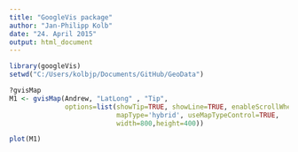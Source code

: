 ```yaml
---
title: "GoogleVis package"
author: "Jan-Philipp Kolb"
date: "24. April 2015"
output: html_document
---
```



```r
library(googleVis)
setwd("C:/Users/kolbjp/Documents/GitHub/GeoData")
```



```r
?gvisMap
M1 <- gvisMap(Andrew, "LatLong" , "Tip",
              options=list(showTip=TRUE, showLine=TRUE, enableScrollWheel=TRUE,
                           mapType='hybrid', useMapTypeControl=TRUE,
                           width=800,height=400))

plot(M1)
```

